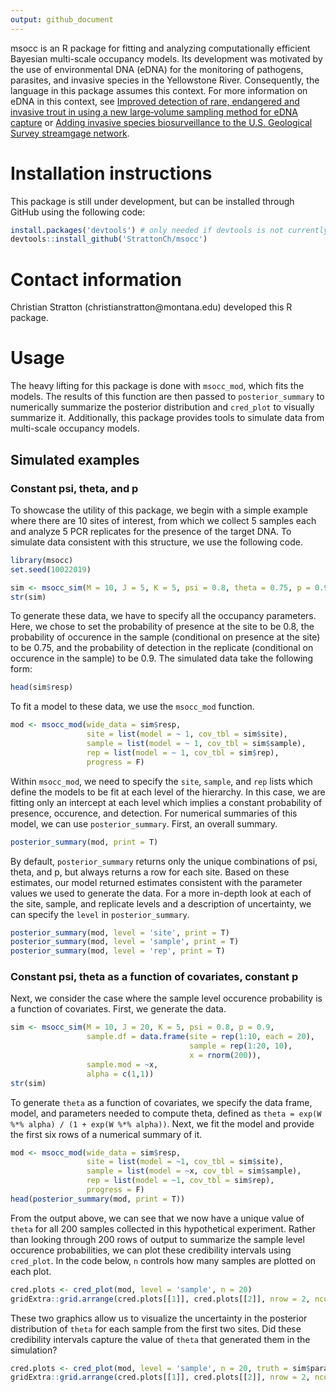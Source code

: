 ```yaml
---
output: github_document
---
```


msocc is an R package for fitting and analyzing computationally efficient Bayesian multi-scale occupancy models. Its development was motivated by the use of environmental DNA (eDNA) for the monitoring of pathogens, parasites, and invasive species in the Yellowstone River. Consequently, the language in this package assumes this context. For more information on eDNA in this context, see [Improved detection of rare, endangered and invasive trout in using a new large‐volume sampling method for eDNA capture](https://onlinelibrary.wiley.com/doi/epdf/10.1002/edn3.23) or [Adding invasive species biosurveillance to the U.S. Geological Survey streamgage network](https://esajournals.onlinelibrary.wiley.com/doi/epdf/10.1002/ecs2.2843). 

# Installation instructions
This package is still under development, but can be installed through GitHub using the following code:

```r
install.packages('devtools') # only needed if devtools is not currently installed
devtools::install_github('StrattonCh/msocc')
```

# Contact information
Christian Stratton (christianstratton@montana.edu) developed this R package.

# Usage

The heavy lifting for this package is done with `msocc_mod`, which fits the models. The results of this function are then passed to `posterior_summary` to numerically summarize the posterior distribution and `cred_plot` to visually summarize it. Additionally, this package provides tools to simulate data from multi-scale occupancy models.

## Simulated examples

### Constant psi, theta, and p
To showcase the utility of this package, we begin with a simple example where there are 10 sites of interest, from which we collect 5 samples each and analyze 5 PCR replicates for the presence of the target DNA. To simulate data consistent with this structure, we use the following code. 

```r
library(msocc)
set.seed(10022019)
```

```r
sim <- msocc_sim(M = 10, J = 5, K = 5, psi = 0.8, theta = 0.75, p = 0.9)
str(sim)
```

To generate these data, we have to specify all the occupancy parameters. Here, we chose to set the probability of presence at the site to be 0.8, the probability of occurence in the sample (conditional on presence at the site) to be 0.75, and the probability of detection in the replicate (conditional on occurence in the sample) to be 0.9. The simulated data take the following form:

```r
head(sim$resp)
```

To fit a model to these data, we use the `msocc_mod` function. 

```r
mod <- msocc_mod(wide_data = sim$resp,
                 site = list(model = ~ 1, cov_tbl = sim$site),
                 sample = list(model = ~ 1, cov_tbl = sim$sample),
                 rep = list(model = ~ 1, cov_tbl = sim$rep),
                 progress = F)
```

Within `msocc_mod`, we need to specify the `site`, `sample`, and `rep` lists which define the models to be fit at each level of the hierarchy. In this case, we are fitting only an intercept at each level which implies a constant probability of presence, occurence, and detection. For numerical summaries of this model, we can use `posterior_summary`. First, an overall summary.

```r
posterior_summary(mod, print = T)
```

By default, `posterior_summary` returns only the unique combinations of psi, theta, and p, but always returns a row for each site. Based on these estimates, our model returned estimates consistent with the parameter values we used to generate the data. For a more in-depth look at each of the site, sample, and replicate levels and a description of uncertainty, we can specify the `level` in `posterior_summary`. 

```r
posterior_summary(mod, level = 'site', print = T)
posterior_summary(mod, level = 'sample', print = T)
posterior_summary(mod, level = 'rep', print = T)
```

### Constant psi, theta as a function of covariates, constant p
Next, we consider the case where the sample level occurence probability is a function of covariates. First, we generate the data. 

```r
sim <- msocc_sim(M = 10, J = 20, K = 5, psi = 0.8, p = 0.9,
                 sample.df = data.frame(site = rep(1:10, each = 20),
                                        sample = rep(1:20, 10),
                                        x = rnorm(200)),
                 sample.mod = ~x,
                 alpha = c(1,1))
str(sim)
```

To generate `theta` as a function of covariates, we specify the data frame, model, and parameters needed to compute theta, defined as `theta = exp(W %*% alpha) / (1 + exp(W %*% alpha))`. Next, we fit the model and provide the first six rows of a numerical summary of it. 

```r
mod <- msocc_mod(wide_data = sim$resp,
                 site = list(model = ~1, cov_tbl = sim$site),
                 sample = list(model = ~x, cov_tbl = sim$sample),
                 rep = list(model = ~1, cov_tbl = sim$rep),
                 progress = F)
head(posterior_summary(mod, print = T))
```

From the output above, we can see that we now have a unique value of `theta` for all 200 samples collected in this hypothetical experiment. Rather than looking through 200 rows of output to summarize the sample level occurence probabilities, we can plot these credibility intervals using `cred_plot`. In the code below, `n` controls how many samples are plotted on each plot. 

```r
cred.plots <- cred_plot(mod, level = 'sample', n = 20)
gridExtra::grid.arrange(cred.plots[[1]], cred.plots[[2]], nrow = 2, ncol = 1)
```

These two graphics allow us to visualize the uncertainty in the posterior distribution of `theta` for each sample from the first two sites. Did these credibility intervals capture the value of `theta` that generated them in the simulation?

```r
cred.plots <- cred_plot(mod, level = 'sample', n = 20, truth = sim$params$theta)
gridExtra::grid.arrange(cred.plots[[1]], cred.plots[[2]], nrow = 2, ncol = 1)
```


